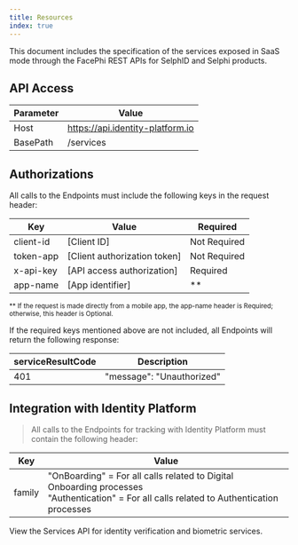 ```yaml
---
title: Resources
index: true
---
```


This document includes the specification of the services exposed in SaaS mode through the FacePhi REST APIs for SelphID and Selphi products.

## API Access

| Parameter | Value |
|-----------|--------|
| Host | https://api.identity-platform.io |
| BasePath | /services |

## Authorizations

All calls to the Endpoints must include the following keys in the request header:

| Key | Value | Required |
|-----|-------|----------|
| client-id | [Client ID] | Not Required |
| token-app | [Client authorization token] | Not Required |
| x-api-key | [API access authorization] | Required |
| app-name | [App identifier] | ** |

<small>** If the request is made directly from a mobile app, the app-name header is Required; otherwise, this header is Optional.</small>

If the required keys mentioned above are not included, all Endpoints will return the following response:

| serviceResultCode | Description |
|-------------------|-------------|
| 401 | "message": "Unauthorized" |

## Integration with Identity Platform

> All calls to the Endpoints for tracking with Identity Platform must contain the following header:

| Key | Value |
|-----|-------|
| family | "OnBoarding" = For all calls related to Digital Onboarding processes<br/>"Authentication" = For all calls related to Authentication processes |

View the Services API for identity verification and biometric services.